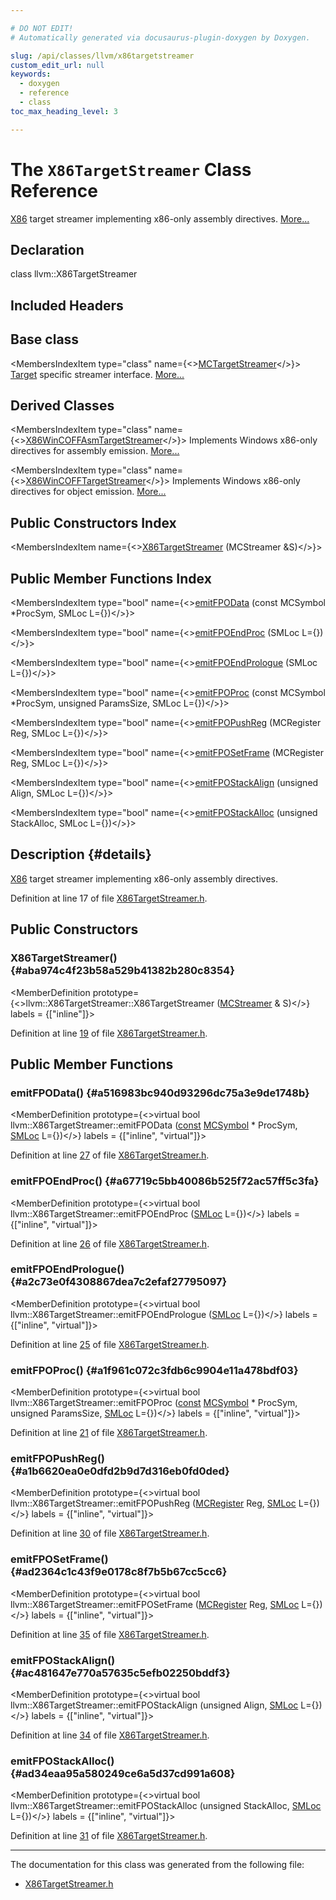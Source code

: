 ```yaml
---

# DO NOT EDIT!
# Automatically generated via docusaurus-plugin-doxygen by Doxygen.

slug: /api/classes/llvm/x86targetstreamer
custom_edit_url: null
keywords:
  - doxygen
  - reference
  - class
toc_max_heading_level: 3

---
```





# The `X86TargetStreamer` Class Reference

<DoxygenPage pluginConfig={pluginConfig}>

<a href="/docs/api/namespaces/llvm/x86">X86</a> target streamer implementing x86-only assembly directives. <a href="#details">More...</a>

## Declaration

<CodeBlock>class llvm::X86TargetStreamer</CodeBlock>

## Included Headers

<IncludesList>
<IncludesListItem
  filePath="Target/X86/MCTargetDesc/X86TargetStreamer.h"
  permalink="/docs/api/files/lib/lib/target/lib/target/x86/lib/target/x86/mctargetdesc/x86targetstreamer-h"
  isLocal="true" />
</IncludesList>

## Base class

<MembersIndex>

<MembersIndexItem
  type="class"
  name={<><a href="/docs/api/classes/llvm/mctargetstreamer">MCTargetStreamer</a></>}>
<a href="/docs/api/classes/llvm/target">Target</a> specific streamer interface. <a href="/docs/api/classes/llvm/mctargetstreamer/#details">More...</a>
</MembersIndexItem>

</MembersIndex>

## Derived Classes

<MembersIndex>

<MembersIndexItem
  type="class"
  name={<><a href="/docs/api/classes/anonymous-namespace-x86wincofftargetstreamer-cpp-/x86wincoffasmtargetstreamer">X86WinCOFFAsmTargetStreamer</a></>}>
Implements Windows x86-only directives for assembly emission. <a href="/docs/api/classes/anonymous-namespace-x86wincofftargetstreamer-cpp-/x86wincoffasmtargetstreamer/#details">More...</a>
</MembersIndexItem>

<MembersIndexItem
  type="class"
  name={<><a href="/docs/api/classes/anonymous-namespace-x86wincofftargetstreamer-cpp-/x86wincofftargetstreamer">X86WinCOFFTargetStreamer</a></>}>
Implements Windows x86-only directives for object emission. <a href="/docs/api/classes/anonymous-namespace-x86wincofftargetstreamer-cpp-/x86wincofftargetstreamer/#details">More...</a>
</MembersIndexItem>

</MembersIndex>

## Public Constructors Index

<MembersIndex>

<MembersIndexItem
  name={<><a href="#aba974c4f23b58a529b41382b280c8354">X86TargetStreamer</a> (MCStreamer &amp;S)</>}>
</MembersIndexItem>

</MembersIndex>

## Public Member Functions Index

<MembersIndex>

<MembersIndexItem
  type="bool"
  name={<><a href="#a516983bc940d93296dc75a3e9de1748b">emitFPOData</a> (const MCSymbol &#42;ProcSym, SMLoc L=&#123;&#125;)</>}>
</MembersIndexItem>

<MembersIndexItem
  type="bool"
  name={<><a href="#a67719c5bb40086b525f72ac57ff5c3fa">emitFPOEndProc</a> (SMLoc L=&#123;&#125;)</>}>
</MembersIndexItem>

<MembersIndexItem
  type="bool"
  name={<><a href="#a2c73e0f4308867dea7c2efaf27795097">emitFPOEndPrologue</a> (SMLoc L=&#123;&#125;)</>}>
</MembersIndexItem>

<MembersIndexItem
  type="bool"
  name={<><a href="#a1f961c072c3fdb6c9904e11a478bdf03">emitFPOProc</a> (const MCSymbol &#42;ProcSym, unsigned ParamsSize, SMLoc L=&#123;&#125;)</>}>
</MembersIndexItem>

<MembersIndexItem
  type="bool"
  name={<><a href="#a1b6620ea0e0dfd2b9d7d316eb0fd0ded">emitFPOPushReg</a> (MCRegister Reg, SMLoc L=&#123;&#125;)</>}>
</MembersIndexItem>

<MembersIndexItem
  type="bool"
  name={<><a href="#ad2364c1c43f9e0178c8f7b5b67cc5cc6">emitFPOSetFrame</a> (MCRegister Reg, SMLoc L=&#123;&#125;)</>}>
</MembersIndexItem>

<MembersIndexItem
  type="bool"
  name={<><a href="#ac481647e770a57635c5efb02250bddf3">emitFPOStackAlign</a> (unsigned Align, SMLoc L=&#123;&#125;)</>}>
</MembersIndexItem>

<MembersIndexItem
  type="bool"
  name={<><a href="#ad34eaa95a580249ce6a5d37cd991a608">emitFPOStackAlloc</a> (unsigned StackAlloc, SMLoc L=&#123;&#125;)</>}>
</MembersIndexItem>

</MembersIndex>

## Description {#details}

<a href="/docs/api/namespaces/llvm/x86">X86</a> target streamer implementing x86-only assembly directives.

Definition at line 17 of file <a href="/docs/api/files/lib/lib/target/lib/target/x86/lib/target/x86/mctargetdesc/x86targetstreamer-h">X86TargetStreamer.h</a>.

<SectionDefinition>

## Public Constructors

### X86TargetStreamer() {#aba974c4f23b58a529b41382b280c8354}

<MemberDefinition
  prototype={<>llvm::X86TargetStreamer::X86TargetStreamer (<a href="/docs/api/classes/llvm/mcstreamer">MCStreamer</a> &amp; S)</>}
  labels = {["inline"]}>

Definition at line <a href="/docs/api/files/lib/lib/target/lib/target/x86/lib/target/x86/mctargetdesc/x86targetstreamer-h/#l00019">19</a> of file <a href="/docs/api/files/lib/lib/target/lib/target/x86/lib/target/x86/mctargetdesc/x86targetstreamer-h">X86TargetStreamer.h</a>.
</MemberDefinition>

</SectionDefinition>

<SectionDefinition>

## Public Member Functions

### emitFPOData() {#a516983bc940d93296dc75a3e9de1748b}

<MemberDefinition
  prototype={<>virtual bool llvm::X86TargetStreamer::emitFPOData (<a href="/docs/api/files/lib/lib/target/lib/target/aarch64/aarch64promoteconstant-cpp/#a90f8350fecae261c25be85d38b451bff">const</a> <a href="/docs/api/classes/llvm/mcsymbol">MCSymbol</a> &#42; ProcSym, <a href="/docs/api/classes/llvm/smloc">SMLoc</a> L=&#123;&#125;)</>}
  labels = {["inline", "virtual"]}>

Definition at line <a href="/docs/api/files/lib/lib/target/lib/target/x86/lib/target/x86/mctargetdesc/x86targetstreamer-h/#l00027">27</a> of file <a href="/docs/api/files/lib/lib/target/lib/target/x86/lib/target/x86/mctargetdesc/x86targetstreamer-h">X86TargetStreamer.h</a>.
</MemberDefinition>

### emitFPOEndProc() {#a67719c5bb40086b525f72ac57ff5c3fa}

<MemberDefinition
  prototype={<>virtual bool llvm::X86TargetStreamer::emitFPOEndProc (<a href="/docs/api/classes/llvm/smloc">SMLoc</a> L=&#123;&#125;)</>}
  labels = {["inline", "virtual"]}>

Definition at line <a href="/docs/api/files/lib/lib/target/lib/target/x86/lib/target/x86/mctargetdesc/x86targetstreamer-h/#l00026">26</a> of file <a href="/docs/api/files/lib/lib/target/lib/target/x86/lib/target/x86/mctargetdesc/x86targetstreamer-h">X86TargetStreamer.h</a>.
</MemberDefinition>

### emitFPOEndPrologue() {#a2c73e0f4308867dea7c2efaf27795097}

<MemberDefinition
  prototype={<>virtual bool llvm::X86TargetStreamer::emitFPOEndPrologue (<a href="/docs/api/classes/llvm/smloc">SMLoc</a> L=&#123;&#125;)</>}
  labels = {["inline", "virtual"]}>

Definition at line <a href="/docs/api/files/lib/lib/target/lib/target/x86/lib/target/x86/mctargetdesc/x86targetstreamer-h/#l00025">25</a> of file <a href="/docs/api/files/lib/lib/target/lib/target/x86/lib/target/x86/mctargetdesc/x86targetstreamer-h">X86TargetStreamer.h</a>.
</MemberDefinition>

### emitFPOProc() {#a1f961c072c3fdb6c9904e11a478bdf03}

<MemberDefinition
  prototype={<>virtual bool llvm::X86TargetStreamer::emitFPOProc (<a href="/docs/api/files/lib/lib/target/lib/target/aarch64/aarch64promoteconstant-cpp/#a90f8350fecae261c25be85d38b451bff">const</a> <a href="/docs/api/classes/llvm/mcsymbol">MCSymbol</a> &#42; ProcSym, unsigned ParamsSize, <a href="/docs/api/classes/llvm/smloc">SMLoc</a> L=&#123;&#125;)</>}
  labels = {["inline", "virtual"]}>

Definition at line <a href="/docs/api/files/lib/lib/target/lib/target/x86/lib/target/x86/mctargetdesc/x86targetstreamer-h/#l00021">21</a> of file <a href="/docs/api/files/lib/lib/target/lib/target/x86/lib/target/x86/mctargetdesc/x86targetstreamer-h">X86TargetStreamer.h</a>.
</MemberDefinition>

### emitFPOPushReg() {#a1b6620ea0e0dfd2b9d7d316eb0fd0ded}

<MemberDefinition
  prototype={<>virtual bool llvm::X86TargetStreamer::emitFPOPushReg (<a href="/docs/api/classes/llvm/mcregister">MCRegister</a> Reg, <a href="/docs/api/classes/llvm/smloc">SMLoc</a> L=&#123;&#125;)</>}
  labels = {["inline", "virtual"]}>

Definition at line <a href="/docs/api/files/lib/lib/target/lib/target/x86/lib/target/x86/mctargetdesc/x86targetstreamer-h/#l00030">30</a> of file <a href="/docs/api/files/lib/lib/target/lib/target/x86/lib/target/x86/mctargetdesc/x86targetstreamer-h">X86TargetStreamer.h</a>.
</MemberDefinition>

### emitFPOSetFrame() {#ad2364c1c43f9e0178c8f7b5b67cc5cc6}

<MemberDefinition
  prototype={<>virtual bool llvm::X86TargetStreamer::emitFPOSetFrame (<a href="/docs/api/classes/llvm/mcregister">MCRegister</a> Reg, <a href="/docs/api/classes/llvm/smloc">SMLoc</a> L=&#123;&#125;)</>}
  labels = {["inline", "virtual"]}>

Definition at line <a href="/docs/api/files/lib/lib/target/lib/target/x86/lib/target/x86/mctargetdesc/x86targetstreamer-h/#l00035">35</a> of file <a href="/docs/api/files/lib/lib/target/lib/target/x86/lib/target/x86/mctargetdesc/x86targetstreamer-h">X86TargetStreamer.h</a>.
</MemberDefinition>

### emitFPOStackAlign() {#ac481647e770a57635c5efb02250bddf3}

<MemberDefinition
  prototype={<>virtual bool llvm::X86TargetStreamer::emitFPOStackAlign (unsigned Align, <a href="/docs/api/classes/llvm/smloc">SMLoc</a> L=&#123;&#125;)</>}
  labels = {["inline", "virtual"]}>

Definition at line <a href="/docs/api/files/lib/lib/target/lib/target/x86/lib/target/x86/mctargetdesc/x86targetstreamer-h/#l00034">34</a> of file <a href="/docs/api/files/lib/lib/target/lib/target/x86/lib/target/x86/mctargetdesc/x86targetstreamer-h">X86TargetStreamer.h</a>.
</MemberDefinition>

### emitFPOStackAlloc() {#ad34eaa95a580249ce6a5d37cd991a608}

<MemberDefinition
  prototype={<>virtual bool llvm::X86TargetStreamer::emitFPOStackAlloc (unsigned StackAlloc, <a href="/docs/api/classes/llvm/smloc">SMLoc</a> L=&#123;&#125;)</>}
  labels = {["inline", "virtual"]}>

Definition at line <a href="/docs/api/files/lib/lib/target/lib/target/x86/lib/target/x86/mctargetdesc/x86targetstreamer-h/#l00031">31</a> of file <a href="/docs/api/files/lib/lib/target/lib/target/x86/lib/target/x86/mctargetdesc/x86targetstreamer-h">X86TargetStreamer.h</a>.
</MemberDefinition>

</SectionDefinition>

<hr/>

The documentation for this class was generated from the following file:

<ul>
<li><a href="/docs/api/files/lib/lib/target/lib/target/x86/lib/target/x86/mctargetdesc/x86targetstreamer-h">X86TargetStreamer.h</a></li>
</ul>

</DoxygenPage>
